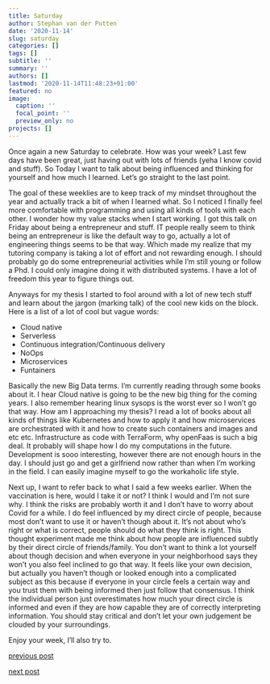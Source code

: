 ```yaml
---
title: Saturday
author: Stephan van der Putten
date: '2020-11-14'
slug: saturday
categories: []
tags: []
subtitle: ''
summary: ''
authors: []
lastmod: '2020-11-14T11:48:23+01:00'
featured: no
image:
  caption: ''
  focal_point: ''
  preview_only: no
projects: []
---
```


Once again a new Saturday to celebrate. How was your week? Last few days have been great, just having out with lots of friends (yeha I know covid and stuff). So Today I want to talk about being influenced and thinking for yourself and how much I learned. Let's go straight to the last point.

The goal of these weeklies are to keep track of my mindset throughout the year and actually track a bit of when I learned what. So I noticed I finally feel more comfortable with programming and using all kinds of tools with each other. I wonder how my value stacks when I start working. I got this talk on Friday about being a entrepreneur and stuff. IT people really seem to think being an entrepreneur is like the default way to go, actually a lot of engineering things seems to be that way. Which made my realize that my tutoring company is taking a lot of effort and not rewarding enough. I should probably go do some entrepreneurial activities while I'm still young or follow a Phd. I could only imagine doing it with distributed systems. I have a lot of freedom this year to figure things out.

Anyways for my thesis I started to fool around with a lot of new tech stuff and learn about the jargon (marking talk) of the cool new kids on the block. Here is a list of a lot of cool but vague words:

- Cloud native
- Serverless
- Continuous integration/Continuous delivery
- NoOps
- Microservices
- Funtainers

Basically the new Big Data terms. I'm currently reading through some books about it. I hear Cloud native is going to be the new big thing for the coming years. I also remember hearing linux sysops is the worst ever so I won't go that way. How am I approaching my thesis? I read a lot of books about all kinds of things like Kubernetes and how to apply it and how microservices are orchestrated with it and how to create such containers and images and etc etc. Infrastructure as code with TerraForm, why openFaas is such a big deal. It probably will shape how I do my computations in the future. Development is sooo interesting, however there are not enough hours in the day. I should just go and get a girlfriend now rather than when I'm working in the field. I can easily imagine myself to go the workaholic life style.

Next up, I want to refer back to what I said a few weeks earlier. When the vaccination is here, would I take it or not? I think I would and I'm not sure why. I think the risks are probably worth it and I don't have to worry about Covid for a while. I do feel influenced by my direct circle of people, because most don't want to use it or haven't though about it. It's not about who's right or what is correct, people should do what they think is right. This thought experiment made me think about how people are influenced subtly by their direct circle of friends/family. You don't want to think a lot yourself about though decision and when everyone in your neighborhood says they won't you also feel inclined to go that way. It feels like your own decision, but actually you haven't though or looked enough into a complicated subject as this because if everyone in your circle feels a certain way and you trust them with being informed then just follow that consensus. I think the individual person just overestimates how much your direct circle is informed and even if they are how capable they are of correctly interpreting information. You should stay critical and don't let your own judgement be clouded by your surroundings.

Enjoy your week, I'll also try to.

[previous post](/2020/11/12/it-s-so-cold-and-winter-has-just-started)

[next post](#)
